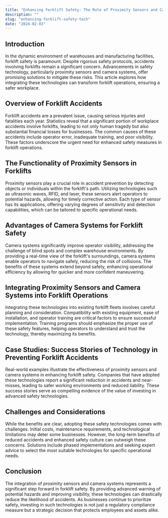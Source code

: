 ```yaml
---
title: "Enhancing Forklift Safety: The Role of Proximity Sensors and Camera Systems"
description: ""
slug: "enhancing-forklift-safety-tech"
date: "2024-02-03"
---
```


<!-- wp:heading -->
<h2 class="wp-block-heading">Introduction</h2>
<!-- /wp:heading -->

<!-- wp:paragraph -->
<p>In the dynamic environment of warehouses and manufacturing facilities, forklift safety is paramount. Despite rigorous safety protocols, accidents involving forklifts remain a significant concern. Advancements in safety technology, particularly proximity sensors and camera systems, offer promising solutions to mitigate these risks. This article explores how integrating these technologies can transform forklift operations, ensuring a safer workplace.</p>
<!-- /wp:paragraph -->

<!-- wp:heading -->
<h2 class="wp-block-heading">Overview of Forklift Accidents</h2>
<!-- /wp:heading -->

<!-- wp:paragraph -->
<p>Forklift accidents are a prevalent issue, causing serious injuries and fatalities each year. Statistics reveal that a significant portion of workplace accidents involve forklifts, leading to not only human tragedy but also substantial financial losses for businesses. The common causes of these accidents include operator error, inadequate training, and poor visibility. These factors underscore the urgent need for enhanced safety measures in forklift operations.</p>
<!-- /wp:paragraph -->

<!-- wp:heading -->
<h2 class="wp-block-heading">The Functionality of Proximity Sensors in Forklifts</h2>
<!-- /wp:heading -->

<!-- wp:paragraph -->
<p>Proximity sensors play a crucial role in accident prevention by detecting objects or individuals within the forklift's path. Utilizing technologies such as ultrasonic waves, RFID, and laser, these sensors alert operators to potential hazards, allowing for timely corrective action. Each type of sensor has its applications, offering varying degrees of sensitivity and detection capabilities, which can be tailored to specific operational needs.</p>
<!-- /wp:paragraph -->

<!-- wp:heading -->
<h2 class="wp-block-heading">Advantages of Camera Systems for Forklift Safety</h2>
<!-- /wp:heading -->

<!-- wp:paragraph -->
<p>Camera systems significantly improve operator visibility, addressing the challenge of blind spots and complex warehouse environments. By providing a real-time view of the forklift's surroundings, camera systems enable operators to navigate safely, reducing the risk of collisions. The benefits of these systems extend beyond safety, enhancing operational efficiency by allowing for quicker and more confident maneuvering.</p>
<!-- /wp:paragraph -->

<!-- wp:heading -->
<h2 class="wp-block-heading">Integrating Proximity Sensors and Camera Systems into Forklift Operations</h2>
<!-- /wp:heading -->

<!-- wp:paragraph -->
<p>Integrating these technologies into existing forklift fleets involves careful planning and consideration. Compatibility with existing equipment, ease of installation, and operator training are critical factors to ensure successful implementation. Training programs should emphasize the proper use of these safety features, helping operators to understand and trust the technology, thereby maximizing its benefits.</p>
<!-- /wp:paragraph -->

<!-- wp:heading -->
<h2 class="wp-block-heading">Case Studies: Success Stories of Technology in Preventing Forklift Accidents</h2>
<!-- /wp:heading -->

<!-- wp:paragraph -->
<p>Real-world examples illustrate the effectiveness of proximity sensors and camera systems in enhancing forklift safety. Companies that have adopted these technologies report a significant reduction in accidents and near-misses, leading to safer working environments and reduced liability. These success stories serve as compelling evidence of the value of investing in advanced safety technologies.</p>
<!-- /wp:paragraph -->

<!-- wp:heading -->
<h2 class="wp-block-heading">Challenges and Considerations</h2>
<!-- /wp:heading -->

<!-- wp:paragraph -->
<p>While the benefits are clear, adopting these safety technologies comes with challenges. Initial costs, maintenance requirements, and technological limitations may deter some businesses. However, the long-term benefits of reduced accidents and enhanced safety culture can outweigh these concerns. Solutions include phased implementations and seeking expert advice to select the most suitable technologies for specific operational needs.</p>
<!-- /wp:paragraph -->

<!-- wp:heading -->
<h2 class="wp-block-heading">Conclusion</h2>
<!-- /wp:heading -->

<!-- wp:paragraph -->
<p>The integration of proximity sensors and camera systems represents a significant step forward in forklift safety. By providing advanced warning of potential hazards and improving visibility, these technologies can drastically reduce the likelihood of accidents. As businesses continue to prioritize safety, investing in such technologies is not just a regulatory compliance measure but a strategic decision that protects employees and assets alike.</p>
<!-- /wp:paragraph -->